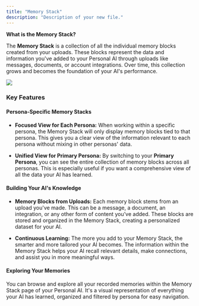 ```yaml
---
title: "Memory Stack"
description: "Description of your new file."
---
```


**What is the Memory Stack?**

The **Memory Stack** is a collection of all the individual memory blocks created from your uploads. These blocks represent the data and information you've added to your Personal AI through uploads like messages, documents, or account integrations. Over time, this collection grows and becomes the foundation of your AI's performance.

![](image.png)

### **Key Features**

#### **Persona-Specific Memory Stacks**

* **Focused View for Each Persona:** When working within a specific persona, the Memory Stack will only display memory blocks tied to that persona. This gives you a clear view of the information relevant to each persona without mixing in other personas' data.

* **Unified View for Primary Persona:** By switching to your **Primary Persona**, you can see the entire collection of memory blocks across all personas. This is especially useful if you want a comprehensive view of all the data your AI has learned.

#### **Building Your AI's Knowledge**

* **Memory Blocks from Uploads:** Each memory block stems from an upload you've made. This can be a message, a document, an integration, or any other form of content you’ve added. These blocks are stored and organized in the Memory Stack, creating a personalized dataset for your AI.

* **Continuous Learning:** The more you add to your Memory Stack, the smarter and more tailored your AI becomes. The information within the Memory Stack helps your AI recall relevant details, make connections, and assist you in more meaningful ways.

#### **Exploring Your Memories**

You can browse and explore all your recorded memories within the Memory Stack page of your Personal AI. It's a visual representation of everything your AI has learned, organized and filtered by persona for easy navigation.
